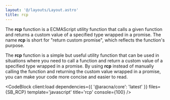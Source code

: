 ```yaml
---
layout: '@/layouts/Layout.astro'
title: rcp
---
```



The **rcp** function is a ECMAScript utility function that calls a given function and returns a custom value of a specified type wrapped in a promise. The name **rcp** is short for "return custom promise", which reflects the function's purpose.

The **rcp** function is a simple but useful utility function that can be used in situations where you need to call a function and return a custom value of a specified type wrapped in a promise. By using **rcp** instead of manually calling the function and returning the custom value wrapped in a promise, you can make your code more concise and easier to read.

<CodeBlock
  client:load
  dependencies={{ '@aracna/core': 'latest' }}
  files={SB_RCP}
  template='javascript'
  title='rcp'
  console={100}
/>
